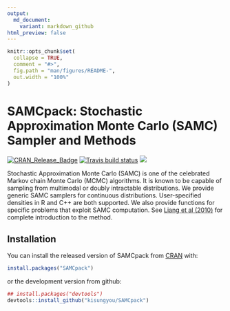 ```yaml
---
output:
  md_document:
    variant: markdown_github
html_preview: false
---
```


<!-- README.md is generated from README.Rmd. Please edit that file -->

```r
knitr::opts_chunk$set(
  collapse = TRUE,
  comment = "#>",
  fig.path = "man/figures/README-",
  out.width = "100%"
)
```
# SAMCpack: Stochastic Approximation Monte Carlo (SAMC) Sampler and Methods

[![CRAN_Release_Badge](http://www.r-pkg.org/badges/version-ago/SAMCpack?color=green)](https://CRAN.R-project.org/package=SAMCpack)
[![Travis build status](https://travis-ci.org/kisungyou/SAMCpack.svg?branch=master)](https://travis-ci.org/kisungyou/SAMCpack)
[![](https://cranlogs.r-pkg.org/badges/SAMCpack)](https://cran.r-project.org/package=SAMCpack)

Stochastic Approximation Monte Carlo (SAMC) is one of the celebrated Markov chain Monte Carlo (MCMC) algorithms. It is known to be capable of sampling from multimodal or doubly intractable distributions. We provide generic SAMC samplers for continuous distributions. User-specified densities in R and C++ are both supported. We also provide functions for specific problems that exploit SAMC computation. See [Liang et al (2010)](https://onlinelibrary.wiley.com/doi/book/10.1002/9780470669723) for complete introduction to the method.

## Installation

You can install the released version of SAMCpack from [CRAN](https://CRAN.R-project.org) with:

``` r
install.packages("SAMCpack")
```

or the development version from github:
```r
## install.packages("devtools")
devtools::install_github("kisungyou/SAMCpack")
```